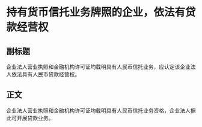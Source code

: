 # 持有货币信托业务牌照的企业，依法有贷款经营权
## 副标题
企业法人营业执照和金融机构许可证均载明具有人民币信托业务，应认定该企业法人依法具有人民币贷款经营权。
## 正文
企业法人营业执照和金融机构许可证均载明具有人民币信托业务资格，企业法人据此可开展贷款业务。